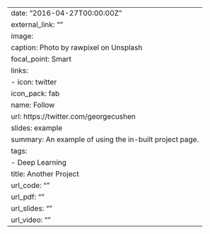 ---
date: "2016-04-27T00:00:00Z"
external_link: ""
image:
  caption: Photo by rawpixel on Unsplash
  focal_point: Smart
links:
- icon: twitter
  icon_pack: fab
  name: Follow
  url: https://twitter.com/georgecushen
slides: example
summary: An example of using the in-built project page.
tags:
- Deep Learning
title: Another Project
url_code: ""
url_pdf: ""
url_slides: ""
url_video: ""
---
